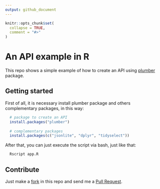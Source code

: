 ```yaml
---
output: github_document
---
```


<!-- README.md is generated from README.Rmd. Please edit that file -->

```r
knitr::opts_chunk$set(
  collapse = TRUE,
  comment = "#>"
)
```

# An API example in R 

This repo shows a simple example of how to create an API using [plumber](https://www.rplumber.io/) package.

<!-- badges: start -->
<!-- badges: end -->

## Getting started

First of all, it is necessary install plumber package and others complementary 
packages, in this way:

```r
  # package to create an API
  install.packages("plumber")
  
  # complementary packages
  install.packages(c("jsonlite", "dplyr", "tidyselect"))
```


After that, you can just execute the script via bash, just like that:

```bash
  Rscript app.R
```

## Contribute

Just make a [fork](https://docs.github.com/en/free-pro-team@latest/github/getting-started-with-github/fork-a-repo) in this repo and send me a [Pull Request](https://docs.github.com/en/free-pro-team@latest/github/collaborating-with-issues-and-pull-requests/creating-a-pull-request). 
